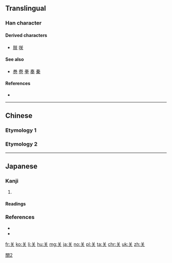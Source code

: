 {{also|灷|天}}

==Translingual==
{{ja-forms|[[関]]|关|[[關]]}}

===Han character===
{{Han char|rn=12|rad=八|as=04|sn=6|four=|canj=TK|ids=⿱丷天}}

====Derived characters====
* [[朕]] [[咲]]

====See also====
* [[巻]] [[卷]] [[拳]] [[奏]] [[秦]] {{qualifier|graphically similar upper portion}}

====References====
* {{Han ref|kx=0127.090|hdz=10242.070|uh=5173}} <!--Kangxi: See talk page.-->

[[Category:CJKV characters simplified differently in Japan and China|關2]]

----

==Chinese==

===Etymology 1===
{{zh-see|關}}

===Etymology 2===
{{zh-see|笑|v}}

----

==Japanese==

===Kanji===
{{ja-kanji|grade=|rs=八04}}

# {{alternative form of|笑|lang=ja}}

====Readings====
{{ja-readings
|on=[[しょう]] (shō)
|kun=[[わらう]] (warau), [[えむ]] (emu), [[わらい]] (warai), [[え]] (e), [[えみ]] (emi)
}}

===References===
* {{R:Koseki Moji|017070}}
* {{R:Koseki Moji|017040}}

[[fr:关]]
[[ko:关]]
[[li:关]]
[[hu:关]]
[[mg:关]]
[[ja:关]]
[[no:关]]
[[pl:关]]
[[ta:关]]
[[chr:关]]
[[uk:关]]
[[zh:关]]